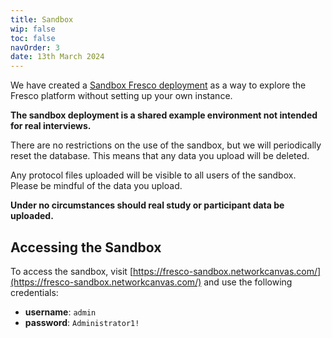 ```yaml
---
title: Sandbox
wip: false
toc: false
navOrder: 3
date: 13th March 2024
---
```


We have created a [Sandbox Fresco deployment](https://fresco-sandbox.networkcanvas.com/) as a way to explore the Fresco platform without setting up your own instance.

**The sandbox deployment is a shared example environment not intended for real interviews.**

There are no restrictions on the use of the sandbox, but we will periodically reset the database. This means that any data you upload will be deleted.

<TipBox danger>

Any protocol files uploaded will be visible to all users of the sandbox. Please be mindful of the data you upload.

**Under no circumstances should real study or participant data be uploaded.**

</TipBox>

## Accessing the Sandbox

To access the sandbox, visit [https://fresco-sandbox.networkcanvas.com/](https://fresco-sandbox.networkcanvas.com/) and use the following credentials:

- **username**: `admin`
- **password**: `Administrator1!`
